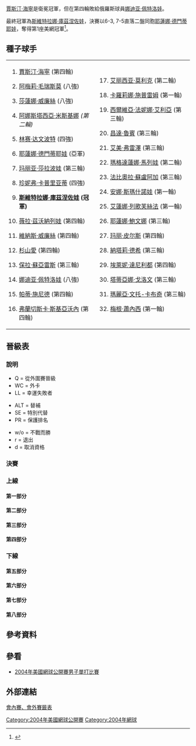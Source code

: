 {{noteTA
|G1=Tennis
|1=zh-hans:轮;zh-hant:圈
|2=zh-hans:半区;zh-hant:半部;
|3=zh-hans:半决赛;zh-hk:準決賽;zh-tw:四強;
|4=zh-hans:半準决赛;zh-hk:半準決賽;zh-tw:八強;
}}

{{GrandSlamEvents|2004|美國網球公開賽|
 | defchamp  = {{flagicon|BEL}} [[賈斯汀·海寧|賈斯汀·海寧]]
 | champ  = {{flagicon|RUS}} [[斯維特拉娜·庫茲涅佐娃|斯維特拉娜·庫茲涅佐娃]]
 | runner = {{flagicon|RUS}} [[耶蓮娜·德門蒂耶娃|耶蓮娜·德門蒂耶娃]]
 | score  = 6-3, 7-5
}}

{{main|2004年美國網球公開賽}}

[[賈斯汀·海寧|賈斯汀·海寧]]是衛冕冠軍，但在第四輪敗給俄羅斯球員[[娜迪亚·佩特洛娃|娜迪亚·佩特洛娃]]。

最終冠軍為[[斯維特拉娜·庫茲涅佐娃|斯維特拉娜·庫茲涅佐娃]]，決賽以6-3, 7-5直落二盤同胞[[耶蓮娜·德門蒂耶娃|耶蓮娜·德門蒂耶娃]]，奪得第1座美網冠軍<ref>{{Cite web |url=http://www.nytimes.com/2004/09/12/sports/tennis/12women.html |title=Kuznetsova Is the Better Russian at U.S. Open - The New York Times<!-- 机器人生成的标题 --> |accessdate=2010-01-12 |archive-date=2015-05-28 |archive-url=https://web.archive.org/web/20150528051827/http://www.nytimes.com/2004/09/12/sports/tennis/12women.html |dead-url=no }}</ref>。

==種子球手==

{|
|valign="top"|
<ol>
<li>{{flagicon|BEL}} [[賈斯汀·海寧|賈斯汀·海寧]] (第四輪) </li>
<li>{{flagicon|FRA}} [[阿梅莉·毛瑞斯莫|阿梅莉·毛瑞斯莫]] (八強) </li>
<li>{{flagicon|USA}} [[莎蓮娜·威廉絲|莎蓮娜·威廉絲]] (八強) </li>
<li>{{flagicon|RUS}} [[阿娜斯塔西亞·米斯基娜|阿娜斯塔西亞·米斯基娜]] ''(第二輪)'' </li>
<li>{{flagicon|USA}} [[林赛·达文波特|林赛·达文波特]] (四強) </li>
<li>{{flagicon|RUS}} [[耶蓮娜·德門蒂耶娃|耶蓮娜·德門蒂耶娃]] (亞軍) </li>
<li>{{flagicon|RUS}} [[玛丽亚·莎拉波娃|玛丽亚·莎拉波娃]] (第三輪) </li>
<li>{{flagicon|USA}} [[珍妮弗·卡普里亚蒂|珍妮弗·卡普里亚蒂]] (四強) </li>
<li>{{flagicon|RUS}} '''[[斯維特拉娜·庫茲涅佐娃|斯維特拉娜·庫茲涅佐娃]] (冠軍)''' </li>
<li>{{flagicon|RUS}} [[薇拉·茲沃納列娃|薇拉·茲沃納列娃]] (第四輪) </li>
<li>{{flagicon|USA}} [[維納斯·威廉絲|維納斯·威廉絲]] (第四輪) </li>
<li>{{flagicon|JPN}} [[杉山愛|杉山愛]] (第四輪) </li>
<li>{{flagicon|ARG}} [[保拉·蘇亞雷斯|保拉·蘇亞雷斯]] (第三輪) </li>
<li>{{flagicon|RUS}} [[娜迪亚·佩特洛娃|娜迪亚·佩特洛娃]] (八強) </li>
<li>{{flagicon|SUI}} [[帕蒂·施尼德|帕蒂·施尼德]] (第四輪) </li>
<li>{{flagicon|ITA}} [[弗蘭切斯卡·斯基亞沃內|弗蘭切斯卡·斯基亞沃內]] (第四輪) </li>
</ol>
|valign="top"|
<ol start="17">
<li>{{flagicon|AUS}} [[艾丽西亚·莫利克|艾丽西亚·莫利克]] (第二輪) </li>
<li>{{flagicon|CRO}} [[卡羅莉娜·施普雷姆|卡羅莉娜·施普雷姆]] (第一輪) </li>
<li>{{flagicon|ITA}} [[西爾維亞·法妮娜·艾利亞|西爾維亞·法妮娜·艾利亞]] (第三輪) </li>
<li>{{flagicon|USA}} [[昌達·魯賓|昌達·魯賓]] (第三輪) </li>
<li>{{flagicon|USA}} [[艾美·弗雷澤|艾美·弗雷澤]] (第三輪) </li>
<li>{{flagicon|BUL}} [[瑪格達蓮娜·馬列娃|瑪格達蓮娜·馬列娃]] (第二輪) </li>
<li>{{flagicon|COL}} [[法比奧拉·蘇盧阿加|法比奧拉·蘇盧阿加]] (第三輪) </li>
<li>{{flagicon|ISR}} [[安娜·斯瑪什諾娃|安娜·斯瑪什諾娃]] (第一輪) </li>
<li>{{flagicon|RUS}} [[艾蓮娜·列歌芙絲法|艾蓮娜·列歌芙絲法]] (第一輪) </li>
<li>{{flagicon|RUS}} [[耶蓮娜·鮑文娜|耶蓮娜·鮑文娜]] (第三輪) </li>
<li>{{flagicon|FRA}} [[玛丽·皮尔斯|玛丽·皮尔斯]] (第四輪) </li>
<li>{{flagicon|FRA}} [[納塔莉·德希|納塔莉·德希]] (第三輪) </li>
<li>{{flagicon|GRE}} [[埃萊妮·達尼利都|埃萊妮·達尼利都]] (第四輪) </li>
<li>{{flagicon|FRA}} [[塔蒂亞娜·戈洛文|塔蒂亞娜·戈洛文]] (第三輪) </li>
<li>{{flagicon|VEN}} [[瑪麗亞·文托-卡布奇|瑪麗亞·文托-卡布奇]] (第三輪) </li>
<li>{{flagicon|USA}} [[梅根·蕭內西|梅根·蕭內西]] (第一輪) </li>
</ol>
|}

== 晉級表 ==
=== 說明 ===
{{col-begin}}
{{col-3}}
* Q = 從外圍賽晉級
* WC = 外卡
* LL = 幸運失敗者
{{col-3}}
* ALT = 替補
* SE = 特別代替
* PR = 保護排名
{{col-3}}
* w/o = 不戰而勝
* r = 退出
* d = 取消資格
{{col-end}}

===決賽===
{{8TeamBracket-Tennis3
| RD1=八強
| RD2=四強
| RD3=決賽
| team-width=170
| RD1-seed1=14
| RD1-team1={{flagicon|RUS}} [[娜迪亚·佩特洛娃|佩特洛娃]]
| RD1-score1-1=6<sup>4</sup>
| RD1-score1-2=3
| RD1-score1-3= 
| RD1-seed2=9
| RD1-team2='''{{flagicon|RUS}} [[斯維特拉娜·庫茲涅佐娃|庫茲涅佐娃]]'''
| RD1-score2-1='''7<sup>7</sup>'''
| RD1-score2-2='''6'''
| RD1-score2-3= 
| RD1-seed3= 
| RD1-team3={{flagicon|JPN}} [[淺越忍|淺越]]
| RD1-score3-1=1
| RD1-score3-2=1
| RD1-score3-3= 
| RD1-seed4=5
| RD1-team4='''{{flagicon|USA}} [[林赛·达文波特|达文波特]]'''
| RD1-score4-1='''6'''
| RD1-score4-2='''6'''
| RD1-score4-3= 
| RD1-seed5=8
| RD1-team5='''{{flagicon|USA}} [[珍妮弗·卡普里亚蒂|卡普里亚蒂]]'''
| RD1-score5-1=2
| RD1-score5-2='''6'''
| RD1-score5-3='''6'''
| RD1-seed6=3
| RD1-team6={{flagicon|USA}} [[莎蓮娜·威廉絲|S 威廉絲]]
| RD1-score6-1='''6'''
| RD1-score6-2=4
| RD1-score6-3=4
| RD1-seed7=6
| RD1-team7='''{{flagicon|RUS}} [[耶蓮娜·德門蒂耶娃|德門蒂耶娃]]'''
| RD1-score7-1=4
| RD1-score7-2='''6'''
| RD1-score7-3='''7<sup>7</sup>'''
| RD1-seed8=2
| RD1-team8={{flagicon|FRA}} [[阿梅莉·毛瑞斯莫|毛瑞斯莫]]
| RD1-score8-1='''6'''
| RD1-score8-2=4
| RD1-score8-3=6<sup>1</sup>
| RD2-seed1=9
| RD2-team1='''{{flagicon|RUS}} [[斯維特拉娜·庫茲涅佐娃|庫茲涅佐娃]]'''
| RD2-score1-1=1
| RD2-score1-2='''6'''
| RD2-score1-3='''6'''
| RD2-seed2=5
| RD2-team2={{flagicon|USA}} [[林赛·达文波特|达文波特]]
| RD2-score2-1='''6'''
| RD2-score2-2=2
| RD2-score2-3=4
| RD2-seed3=8
| RD2-team3={{flagicon|USA}} [[珍妮弗·卡普里亚蒂|卡普里亚蒂]]
| RD2-score3-1=0
| RD2-score3-2='''6'''
| RD2-score3-3=6<sup>5</sup>
| RD2-seed4=6
| RD2-team4='''{{flagicon|RUS}} [[耶蓮娜·德門蒂耶娃|德門蒂耶娃]]'''
| RD2-score4-1='''6'''
| RD2-score4-2=2
| RD2-score4-3='''7<sup>7</sup>'''
| RD3-seed1=9
| RD3-team1='''{{flagicon|RUS}} [[斯維特拉娜·庫茲涅佐娃|庫茲涅佐娃]]'''
| RD3-score1-1='''6'''
| RD3-score1-2='''7'''
| RD3-score1-3= 
| RD3-seed2=6
| RD3-team2={{flagicon|RUS}} [[耶蓮娜·德門蒂耶娃|德門蒂耶娃]]
| RD3-score2-1=3
| RD3-score2-2=5
| RD3-score2-3= 
}}

===上線===
====第一部分====
{{16TeamBracket-Compact-Tennis3
| RD1=第一輪
| RD2=第二輪
| RD3=第三輪
| RD4=第四輪

| RD1-seed01=1
| RD1-team01='''{{flagicon|BEL}} [[賈斯汀·海寧|海寧]]'''
| RD1-score01-1='''6'''
| RD1-score01-2='''6'''
| RD1-score01-3= 
| RD1-seed02=Q
| RD1-team02={{flagicon|CZE}} [[妮科莱·瓦伊迪索娃|瓦伊迪索娃]]
| RD1-score02-1=1
| RD1-score02-2=4
| RD1-score02-3= 
| RD1-seed03=Q
| RD1-team03='''{{flagicon|ISR}} [[Tzipora_Obziler|T Obziler]]'''
| RD1-score03-1='''7'''
| RD1-score03-2='''6'''
| RD1-score03-3= 
| RD1-seed04=Q
| RD1-team04={{flagicon|INA}} [[Angelique_Widjaja|A Widjaja]]
| RD1-score04-1=5
| RD1-score04-2=3
| RD1-score04-3= 
| RD1-seed05= 
| RD1-team05={{flagicon|RUS}} [[Alina_Jidkova|A Jidkova]]
| RD1-score05-1=5
| RD1-score05-2=3
| RD1-score05-3= 
| RD1-seed06= 
| RD1-team06='''{{flagicon|USA}} [[麗莎·雷蒙德|雷蒙德]]'''
| RD1-score06-1='''7'''
| RD1-score06-2='''6'''
| RD1-score06-3= 
| RD1-seed07= 
| RD1-team07='''{{flagicon|RUS}} [[瑪麗亞·基里連科|基里連科]]'''
| RD1-score07-1='''7<sup>7</sup>'''
| RD1-score07-2='''6'''
| RD1-score07-3= 
| RD1-seed08=25
| RD1-team08={{flagicon|RUS}} [[艾蓮娜·列歌芙絲法|列歌芙絲法]]
| RD1-score08-1=6<sup>3</sup>
| RD1-score08-2=3
| RD1-score08-3= 
| RD1-seed09=19
| RD1-team09='''{{flagicon|ITA}} [[西爾維亞·法妮娜·艾利亞|法妮娜·艾利亞]]'''
| RD1-score09-1=3
| RD1-score09-2='''6'''
| RD1-score09-3='''6'''
| RD1-seed10=Q
| RD1-team10={{flagicon|USA}} [[Abigail_Spears|A Spears]]
| RD1-score10-1='''6'''
| RD1-score10-2=2
| RD1-score10-3=4
| RD1-seed11= 
| RD1-team11={{flagicon|RUS}} [[塔提亞娜·帕諾娃|帕諾娃]]
| RD1-score11-1=3
| RD1-score11-2=2
| RD1-score11-3= 
| RD1-seed12= 
| RD1-team12='''{{flagicon|SLO}} [[卡塔琳娜·斯雷博特尼克|斯雷博特尼克]]'''
| RD1-score12-1='''6'''
| RD1-score12-2='''6'''
| RD1-score12-3= 
| RD1-seed13= 
| RD1-team13='''{{flagicon|AUS}} [[薩曼莎·斯托瑟|斯托瑟]]'''
| RD1-score13-1='''7'''
| RD1-score13-2='''6'''
| RD1-score13-3= 
| RD1-seed14= 
| RD1-team14={{flagicon|FRA}} [[維吉妮·拉扎諾|拉扎諾]]
| RD1-score14-1=5
| RD1-score14-2=4
| RD1-score14-3= 
| RD1-seed15= 
| RD1-team15={{flagicon|CHN}} [[鄭潔|鄭]]
| RD1-score15-1=0
| RD1-score15-2=1
| RD1-score15-3= 
| RD1-seed16=14
| RD1-team16='''{{flagicon|RUS}} [[娜迪亚·佩特洛娃|佩特洛娃]]'''
| RD1-score16-1='''6'''
| RD1-score16-2='''6'''
| RD1-score16-3= 
| RD2-seed01=1
| RD2-team01='''{{flagicon|BEL}} [[賈斯汀·海寧|海寧]]'''
| RD2-score01-1='''6'''
| RD2-score01-2=5
| RD2-score01-3='''6'''
| RD2-seed02=Q
| RD2-team02={{flagicon|ISR}} [[Tzipora_Obziler|T Obziler]]
| RD2-score02-1=2
| RD2-score02-2='''7'''
| RD2-score02-3=2
| RD2-seed03= 
| RD2-team03='''{{flagicon|USA}} [[麗莎·雷蒙德|雷蒙德]]'''
| RD2-score03-1=4
| RD2-score03-2='''7<sup>7</sup>'''
| RD2-score03-3='''6'''
| RD2-seed04= 
| RD2-team04={{flagicon|RUS}} [[瑪麗亞·基里連科|基里連科]]
| RD2-score04-1='''6'''
| RD2-score04-2=6<sup>3</sup>
| RD2-score04-3=2
| RD2-seed05=19
| RD2-team05='''{{flagicon|ITA}} [[西爾維亞·法妮娜·艾利亞|法妮娜·艾利亞]]'''
| RD2-score05-1='''6'''
| RD2-score05-2='''6'''
| RD2-score05-3= 
| RD2-seed06= 
| RD2-team06={{flagicon|SLO}} [[卡塔琳娜·斯雷博特尼克|斯雷博特尼克]]
| RD2-score06-1=2
| RD2-score06-2=1
| RD2-score06-3= 
| RD2-seed07= 
| RD2-team07={{flagicon|AUS}} [[薩曼莎·斯托瑟|斯托瑟]]
| RD2-score07-1=2
| RD2-score07-2=2
| RD2-score07-3= 
| RD2-seed08=14
| RD2-team08='''{{flagicon|RUS}} [[娜迪亚·佩特洛娃|佩特洛娃]]'''
| RD2-score08-1='''6'''
| RD2-score08-2='''6'''
| RD2-score08-3= 
| RD3-seed01=1
| RD3-team01='''{{flagicon|BEL}} [[賈斯汀·海寧|海寧]]'''
| RD3-score01-1='''6'''
| RD3-score01-2='''6'''
| RD3-score01-3= 
| RD3-seed02= 
| RD3-team02={{flagicon|USA}} [[麗莎·雷蒙德|雷蒙德]]
| RD3-score02-1=4
| RD3-score02-2=3
| RD3-score02-3= 
| RD3-seed03=19
| RD3-team03={{flagicon|ITA}} [[西爾維亞·法妮娜·艾利亞|法妮娜·艾利亞]]
| RD3-score03-1='''6'''
| RD3-score03-2=6<sup>6</sup>
| RD3-score03-3=6<sup>3</sup>
| RD3-seed04=14
| RD3-team04='''{{flagicon|RUS}} [[娜迪亚·佩特洛娃|佩特洛娃]]'''
| RD3-score04-1=4
| RD3-score04-2='''7<sup>8</sup>'''
| RD3-score04-3='''7<sup>7</sup>'''
| RD4-seed01=1
| RD4-team01={{flagicon|BEL}} [[賈斯汀·海寧|海寧]]
| RD4-score01-1=3
| RD4-score01-2=2
| RD4-score01-3= 
| RD4-seed02=14
| RD4-team02='''{{flagicon|RUS}} [[娜迪亚·佩特洛娃|佩特洛娃]]'''
| RD4-score02-1='''6'''
| RD4-score02-2='''6'''
| RD4-score02-3= 
}}

====第二部分====
{{16TeamBracket-Compact-Tennis3
| RD1=第一輪
| RD2=第二輪
| RD3=第三輪
| RD4=第四輪
| RD1-seed01=9
| RD1-team01='''{{flagicon|RUS}} [[斯維特拉娜·庫茲涅佐娃|庫茲涅佐娃]]'''
| RD1-score01-1='''6'''
| RD1-score01-2='''6'''
| RD1-score01-3= 
| RD1-seed02=Q
| RD1-team02={{flagicon|BUL}} [[塞西爾·卡拉坦切娃|卡拉坦切娃]]
| RD1-score02-1=2
| RD1-score02-2=0
| RD1-score02-3= 
| RD1-seed03= 
| RD1-team03={{flagicon|COL}} [[Catalina_Castano|C Castano]]
| RD1-score03-1='''6'''
| RD1-score03-2=1
| RD1-score03-3=3
| RD1-seed04= 
| RD1-team04='''{{flagicon|AUS}} [[Nicole_Pratt|N Pratt]]'''
| RD1-score04-1=3
| RD1-score04-2='''6'''
| RD1-score04-3='''6'''
| RD1-seed05= 
| RD1-team05={{flagicon|VEN}} [[Milagros_Sequera|M Sequera]]
| RD1-score05-1=1
| RD1-score05-2=2
| RD1-score05-3= 
| RD1-seed06= 
| RD1-team06='''{{flagicon|PUR}} [[Kristina_Brandi|K Brandi]]'''
| RD1-score06-1='''6'''
| RD1-score06-2='''6'''
| RD1-score06-3= 
| RD1-seed07=WC
| RD1-team07={{flagicon|USA}} [[Kelly_McCane|K McCane]]
| RD1-score07-1=2
| RD1-score07-2=2
| RD1-score07-3= 
| RD1-seed08=21
| RD1-team08='''{{flagicon|USA}} [[艾美·弗雷澤|弗雷澤]]'''
| RD1-score08-1='''6'''
| RD1-score08-2='''6'''
| RD1-score08-3= 
| RD1-seed09=27
| RD1-team09='''{{flagicon|FRA}} [[玛丽·皮尔斯|皮尔斯]]'''
| RD1-score09-1='''6'''
| RD1-score09-2='''6'''
| RD1-score09-3= 
| RD1-seed10= 
| RD1-team10={{flagicon|FRA}} [[艾米莉·露華|露華]]
| RD1-score10-1=1
| RD1-score10-2=2
| RD1-score10-3= 
| RD1-seed11=WC
| RD1-team11={{flagicon|USA}} [[亞歷山卓·史蒂文森|史蒂文森]]
| RD1-score11-1=4
| RD1-score11-2=5
| RD1-score11-3= 
| RD1-seed12= 
| RD1-team12='''{{flagicon|ESP}} [[比希尼婭·魯阿諾·帕斯夸爾|魯阿諾·帕斯夸爾]]'''
| RD1-score12-1='''6'''
| RD1-score12-2='''7'''
| RD1-score12-3= 
| RD1-seed13= 
| RD1-team13='''{{flagicon|SCG}} [[耶萊娜·揚科維奇|揚科維奇]]'''
| RD1-score13-1='''6'''
| RD1-score13-2='''6'''
| RD1-score13-3= 
| RD1-seed14=LL
| RD1-team14={{flagicon|ESP}} [[Nuria_Llagostera_Vives|N Llagostera Vives]]
| RD1-score14-1=3
| RD1-score14-2=4
| RD1-score14-3= 
| RD1-seed15= 
| RD1-team15={{flagicon|USA}} [[勞拉·格蘭維爾|格蘭維爾]]
| RD1-score15-1=3
| RD1-score15-2='''7'''
| RD1-score15-3=5
| RD1-seed16=7
| RD1-team16='''{{flagicon|RUS}} [[玛丽亚·莎拉波娃|莎拉波娃]]'''
| RD1-score16-1='''6'''
| RD1-score16-2=5
| RD1-score16-3='''7'''
| RD2-seed01=9
| RD2-team01='''{{flagicon|RUS}} [[斯維特拉娜·庫茲涅佐娃|庫茲涅佐娃]]'''
| RD2-score01-1='''6'''
| RD2-score01-2='''6'''
| RD2-score01-3= 
| RD2-seed02= 
| RD2-team02={{flagicon|AUS}} [[Nicole_Pratt|N Pratt]]
| RD2-score02-1=3
| RD2-score02-2=3
| RD2-score02-3= 
| RD2-seed03= 
| RD2-team03={{flagicon|PUR}} [[Kristina_Brandi|K Brandi]]
| RD2-score03-1=4
| RD2-score03-2=1
| RD2-score03-3= 
| RD2-seed04=21
| RD2-team04='''{{flagicon|USA}} [[艾美·弗雷澤|弗雷澤]]'''
| RD2-score04-1='''6'''
| RD2-score04-2='''6'''
| RD2-score04-3= 
| RD2-seed05=27
| RD2-team05='''{{flagicon|FRA}} [[玛丽·皮尔斯|皮尔斯]]'''
| RD2-score05-1='''6'''
| RD2-score05-2='''6'''
| RD2-score05-3= 
| RD2-seed06= 
| RD2-team06={{flagicon|ESP}} [[比希尼婭·魯阿諾·帕斯夸爾|魯阿諾·帕斯夸爾]]
| RD2-score06-1=0
| RD2-score06-2=1
| RD2-score06-3= 
| RD2-seed07= 
| RD2-team07={{flagicon|SCG}} [[耶萊娜·揚科維奇|揚科維奇]]
| RD2-score07-1=0
| RD2-score07-2='''7<sup>7</sup>'''
| RD2-score07-3=1
| RD2-seed08=7
| RD2-team08='''{{flagicon|RUS}} [[玛丽亚·莎拉波娃|莎拉波娃]]'''
| RD2-score08-1='''6'''
| RD2-score08-2=6<sup>5</sup>
| RD2-score08-3='''6'''
| RD3-seed01=9
| RD3-team01='''{{flagicon|RUS}} [[斯維特拉娜·庫茲涅佐娃|庫茲涅佐娃]]'''
| RD3-score01-1='''7<sup>7</sup>'''
| RD3-score01-2='''7'''
| RD3-score01-3= 
| RD3-seed02=21
| RD3-team02={{flagicon|USA}} [[艾美·弗雷澤|弗雷澤]]
| RD3-score02-1=6<sup>3</sup>
| RD3-score02-2=5
| RD3-score02-3= 
| RD3-seed03=27
| RD3-team03='''{{flagicon|FRA}} [[玛丽·皮尔斯|皮尔斯]]'''
| RD3-score03-1=4
| RD3-score03-2='''6'''
| RD3-score03-3='''6'''
| RD3-seed04=7
| RD3-team04={{flagicon|RUS}} [[玛丽亚·莎拉波娃|莎拉波娃]]
| RD3-score04-1='''6'''
| RD3-score04-2=2
| RD3-score04-3=3
| RD4-seed01=9
| RD4-team01='''{{flagicon|RUS}} [[斯維特拉娜·庫茲涅佐娃|庫茲涅佐娃]]'''
| RD4-score01-1='''7<sup>7</sup>'''
| RD4-score01-2='''6'''
| RD4-score01-3= 
| RD4-seed02=27
| RD4-team02={{flagicon|FRA}} [[玛丽·皮尔斯|皮尔斯]]
| RD4-score02-1=6<sup>5</sup>
| RD4-score02-2=2
| RD4-score02-3= 
}}

====第三部分====
{{16TeamBracket-Compact-Tennis3
| RD1=第一輪
| RD2=第二輪
| RD3=第三輪
| RD4=第四輪
| RD1-seed01=4
| RD1-team01='''{{flagicon|RUS}} [[阿娜斯塔西亞·米斯基娜|米斯基娜]]'''
| RD1-score01-1='''6'''
| RD1-score01-2='''6'''
| RD1-score01-3= 
| RD1-seed02= 
| RD1-team02={{flagicon|SVK}} [[Ľudmila_Cervanová|L Cervanová]]
| RD1-score02-1=1
| RD1-score02-2=0
| RD1-score02-3= 
| RD1-seed03= 
| RD1-team03={{flagicon|AUT}} [[Barbara_Schett|B Schett]]
| RD1-score03-1='''6'''
| RD1-score03-2=4
| RD1-score03-3=2
| RD1-seed04=Q
| RD1-team04='''{{flagicon|RUS}} [[安娜·恰克韋塔澤|恰克韋塔澤]]'''
| RD1-score04-1=1
| RD1-score04-2='''6'''
| RD1-score04-3='''6'''
| RD1-seed05= 
| RD1-team05={{flagicon|CZE}} [[Barbora_Strýcová|B Strýcová]]
| RD1-score05-1=5
| RD1-score05-2=3
| RD1-score05-3= 
| RD1-seed06= 
| RD1-team06='''{{flagicon|ESP}} [[安娜貝爾·梅迪娜·加里格斯|梅迪娜·加里格斯]]'''
| RD1-score06-1='''7'''
| RD1-score06-2='''6'''
| RD1-score06-3= 
| RD1-seed07= 
| RD1-team07={{flagicon|CRO}} [[Silvija_Talaja|S Talaja]]
| RD1-score07-1='''6'''
| RD1-score07-2=3
| RD1-score07-3=5
| RD1-seed08=29
| RD1-team08='''{{flagicon|GRE}} [[埃萊妮·達尼利都|達尼利都]]'''
| RD1-score08-1=3
| RD1-score08-2='''6'''
| RD1-score08-3='''7'''
| RD1-seed09=24
| RD1-team09={{Nowrap|{{flagicon|ISR}} [[安娜·斯瑪什諾娃|斯瑪什諾娃]]}}
| RD1-score09-1='''6'''
| RD1-score09-2=4
| RD1-score09-3=1
| RD1-seed10= 
| RD1-team10='''{{flagicon|JPN}} [[淺越忍|淺越]]'''
| RD1-score10-1=3
| RD1-score10-2='''6'''
| RD1-score10-3='''6'''
| RD1-seed11= 
| RD1-team11={{flagicon|SLO}} [[提娜·皮斯尼克|皮斯尼克]]
| RD1-score11-1=2
| RD1-score11-2=1
| RD1-score11-3= 
| RD1-seed12= 
| RD1-team12='''{{flagicon|USA}} [[Jill_Craybas|J Craybas]]'''
| RD1-score12-1='''6'''
| RD1-score12-2='''6'''
| RD1-score12-3= 
| RD1-seed13= 
| RD1-team13='''{{flagicon|MAD}} [[Dally_Randriantefy|D Randriantefy]]'''
| RD1-score13-1='''6'''
| RD1-score13-2='''6'''
| RD1-score13-3= 
| RD1-seed14=WC
| RD1-team14={{flagicon|USA}} [[Jessica_Kirkland|J Kirkland]]
| RD1-score14-1=4
| RD1-score14-2=4
| RD1-score14-3= 
| RD1-seed15=Q
| RD1-team15={{flagicon|CHN}} [[Liu_Nan-Nan|N-N Liu]]
| RD1-score15-1=1
| RD1-score15-2=5
| RD1-score15-3= 
| RD1-seed16=13
| RD1-team16='''{{flagicon|ARG}} [[保拉·蘇亞雷斯|蘇亞雷斯]]'''
| RD1-score16-1='''6'''
| RD1-score16-2='''7'''
| RD1-score16-3= 
| RD2-seed01=4
| RD2-team01={{flagicon|RUS}} [[阿娜斯塔西亞·米斯基娜|米斯基娜]]
| RD2-score01-1=6<sup>3</sup>
| RD2-score01-2=3
| RD2-score01-3= 
| RD2-seed02=Q
| RD2-team02='''{{flagicon|RUS}} [[安娜·恰克韋塔澤|恰克韋塔澤]]'''
| RD2-score02-1='''7<sup>7</sup>'''
| RD2-score02-2='''6'''
| RD2-score02-3= 
| RD2-seed03= 
| RD2-team03={{flagicon|ESP}} [[安娜貝爾·梅迪娜·加里格斯|梅迪娜·加里格斯]]
| RD2-score03-1='''6'''
| RD2-score03-2=5
| RD2-score03-3=4
| RD2-seed04=29
| RD2-team04='''{{flagicon|GRE}} [[埃萊妮·達尼利都|達尼利都]]'''
| RD2-score04-1=1
| RD2-score04-2='''7'''
| RD2-score04-3='''6'''
| RD2-seed05= 
| RD2-team05='''{{flagicon|JPN}} [[淺越忍|淺越]]'''
| RD2-score05-1='''7'''
| RD2-score05-2='''6'''
| RD2-score05-3= 
| RD2-seed06= 
| RD2-team06={{flagicon|USA}} [[Jill_Craybas|J Craybas]]
| RD2-score06-1=5
| RD2-score06-2=3
| RD2-score06-3= 
| RD2-seed07= 
| RD2-team07={{flagicon|MAD}} [[Dally_Randriantefy|D Randriantefy]]
| RD2-score07-1=2
| RD2-score07-2=2
| RD2-score07-3= 
| RD2-seed08=13
| RD2-team08='''{{flagicon|ARG}} [[保拉·蘇亞雷斯|蘇亞雷斯]]'''
| RD2-score08-1='''6'''
| RD2-score08-2='''6'''
| RD2-score08-3= 
| RD3-seed01=Q
| RD3-team01={{flagicon|RUS}} [[安娜·恰克韋塔澤|恰克韋塔澤]]
| RD3-score01-1=2
| RD3-score01-2=4
| RD3-score01-3= 
| RD3-seed02=29
| RD3-team02='''{{flagicon|GRE}} [[埃萊妮·達尼利都|達尼利都]]'''
| RD3-score02-1='''6'''
| RD3-score02-2='''6'''
| RD3-score02-3= 
| RD3-seed03= 
| RD3-team03='''{{flagicon|JPN}} [[淺越忍|淺越]]'''
| RD3-score03-1='''6'''
| RD3-score03-2='''6'''
| RD3-score03-3= 
| RD3-seed04=13
| RD3-team04={{flagicon|ARG}} [[保拉·蘇亞雷斯|蘇亞雷斯]]
| RD3-score04-1=4
| RD3-score04-2=4
| RD3-score04-3= 
| RD4-seed01=29
| RD4-team01={{flagicon|GRE}} [[埃萊妮·達尼利都|達尼利都]]
| RD4-score01-1=6<sup>4</sup>
| RD4-score01-2='''6'''
| RD4-score01-3=3
| RD4-seed02= 
| RD4-team02='''{{flagicon|JPN}} [[淺越忍|淺越]]'''
| RD4-score02-1='''7<sup>7</sup>'''
| RD4-score02-2=4
| RD4-score02-3='''6'''
}}

====第四部分====
{{16TeamBracket-Compact-Tennis3
| RD1=第一輪
| RD2=第二輪
| RD3=第三輪
| RD4=第四輪
| RD1-seed01=11
| RD1-team01='''{{flagicon|USA}} [[維納斯·威廉絲|V 威廉絲]]'''
| RD1-score01-1='''6'''
| RD1-score01-2='''7<sup>7</sup>'''
| RD1-score01-3= 
| RD1-seed02= 
| RD1-team02={{flagicon|HUN}} [[佩特拉·曼杜拉|曼杜拉]]
| RD1-score02-1=3
| RD1-score02-2=6<sup>3</sup>
| RD1-score02-3= 
| RD1-seed03= 
| RD1-team03={{flagicon|JPN}} [[Saori_Obata|S Obata]]
| RD1-score03-1=3
| RD1-score03-2='''6'''
| RD1-score03-3=5
| RD1-seed04=Q
| RD1-team04='''{{flagicon|USA}} [[Shikha_Uberoi|S Uberoi]]'''
| RD1-score04-1='''6'''
| RD1-score04-2=3
| RD1-score04-3='''7'''
| RD1-seed05=Q
| RD1-team05='''{{flagicon|ITA}} [[Antonella_Serra_Zanetti|A Serra Zanetti]]'''
| RD1-score05-1='''7'''
| RD1-score05-2='''7'''
| RD1-score05-3= 
| RD1-seed06= 
| RD1-team06={{flagicon|USA}} [[Mashona_Washington|M Washington]]
| RD1-score06-1=5
| RD1-score06-2=5
| RD1-score06-3= 
| RD1-seed07= 
| RD1-team07={{flagicon|ESP}} [[瑪麗亞·桑切斯·洛倫佐|桑切斯·洛倫佐]]
| RD1-score07-1=2
| RD1-score07-2=2
| RD1-score07-3= 
| RD1-seed08=20
| RD1-team08='''{{flagicon|USA}} [[昌達·魯賓|魯賓]]'''
| RD1-score08-1='''6'''
| RD1-score08-2='''6'''
| RD1-score08-3= 
| RD1-seed09=26
| RD1-team09='''{{flagicon|RUS}} [[耶蓮娜·鮑文娜|鮑文娜]]'''
| RD1-score09-1='''6'''
| RD1-score09-2='''6'''
| RD1-score09-3= 
| RD1-seed10= 
| RD1-team10={{flagicon|ESP}} [[Marta_Marrero|M Marrero]]
| RD1-score10-1=3
| RD1-score10-2=0
| RD1-score10-3= 
| RD1-seed11= 
| RD1-team11='''{{flagicon|ITA}} [[Maria_Elena_Camerin|ME Camerin]]'''
| RD1-score11-1='''6'''
| RD1-score11-2='''6'''
| RD1-score11-3= 
| RD1-seed12= 
| RD1-team12={{flagicon|HUN}} [[Melinda_Czink|M Czink]]
| RD1-score12-1=4
| RD1-score12-2=2
| RD1-score12-3= 
| RD1-seed13= 
| RD1-team13='''{{flagicon|ESP}} [[Arantxa_Parra_Santonja|A Parra Santonja]]'''
| RD1-score13-1='''6'''
| RD1-score13-2='''7<sup>7</sup>'''
| RD1-score13-3= 
| RD1-seed14= 
| RD1-team14={{flagicon|GER}} [[Marlene_Weingartner|M Weingartner]]
| RD1-score14-1=2
| RD1-score14-2=6<sup>5</sup>
| RD1-score14-3= 
| RD1-seed15= 
| RD1-team15={{flagicon|SVK}} [[Ľubomíra_Kurhajcová|Ľ Kurhajcová]]
| RD1-score15-1=4
| RD1-score15-2=0
| RD1-score15-3= 
| RD1-seed16=5
| RD1-team16='''{{flagicon|USA}} [[林赛·达文波特|达文波特]]'''
| RD1-score16-1='''6'''
| RD1-score16-2='''6'''
| RD1-score16-3= 
| RD2-seed01=11
| RD2-team01='''{{flagicon|USA}} [[維納斯·威廉絲|V 威廉絲]]'''
| RD2-score01-1='''7'''
| RD2-score01-2='''6'''
| RD2-score01-3= 
| RD2-seed02=Q
| RD2-team02={{flagicon|USA}} [[Shikha_Uberoi|S Uberoi]]
| RD2-score02-1=5
| RD2-score02-2=1
| RD2-score02-3= 
| RD2-seed03=Q
| RD2-team03={{flagicon|ITA}} [[Antonella_Serra_Zanetti|A Serra Zanetti]]
| RD2-score03-1=5
| RD2-score03-2=3
| RD2-score03-3= 
| RD2-seed04=20
| RD2-team04='''{{flagicon|USA}} [[昌達·魯賓|魯賓]]'''
| RD2-score04-1='''7'''
| RD2-score04-2='''6'''
| RD2-score04-3= 
| RD2-seed05=26
| RD2-team05='''{{flagicon|RUS}} [[耶蓮娜·鮑文娜|鮑文娜]]'''
| RD2-score05-1='''6'''
| RD2-score05-2='''7'''
| RD2-score05-3= 
| RD2-seed06= 
| RD2-team06={{flagicon|ITA}} [[Maria_Elena_Camerin|ME Camerin]]
| RD2-score06-1=2
| RD2-score06-2=5
| RD2-score06-3= 
| RD2-seed07= 
| RD2-team07={{flagicon|ESP}} [[Arantxa_Parra_Santonja|A Parra Santonja]]
| RD2-score07-1=4
| RD2-score07-2=2
| RD2-score07-3= 
| RD2-seed08=5
| RD2-team08='''{{flagicon|USA}} [[林赛·达文波特|达文波特]]'''
| RD2-score08-1='''6'''
| RD2-score08-2='''6'''
| RD2-score08-3= 
| RD3-seed01=11
| RD3-team01='''{{flagicon|USA}} [[維納斯·威廉絲|V 威廉絲]]'''
| RD3-score01-1='''7<sup>7</sup>'''
| RD3-score01-2='''6'''
| RD3-score01-3= 
| RD3-seed02=20
| RD3-team02={{flagicon|USA}} [[昌達·魯賓|魯賓]]
| RD3-score02-1=6<sup>4</sup>
| RD3-score02-2=3
| RD3-score02-3= 
| RD3-seed03=26
| RD3-team03={{flagicon|RUS}} [[耶蓮娜·鮑文娜|鮑文娜]]
| RD3-score03-1=6<sup>7</sup>
| RD3-score03-2=2
| RD3-score03-3= 
| RD3-seed04=5
| RD3-team04='''{{flagicon|USA}} [[林赛·达文波特|达文波特]]'''
| RD3-score04-1='''7<sup>9</sup>'''
| RD3-score04-2='''6'''
| RD3-score04-3= 
| RD4-seed01=11
| RD4-team01={{flagicon|USA}} [[維納斯·威廉絲|V 威廉絲]]
| RD4-score01-1=5
| RD4-score01-2=4
| RD4-score01-3= 
| RD4-seed02=5
| RD4-team02='''{{flagicon|USA}} [[林赛·达文波特|达文波特]]'''
| RD4-score02-1='''7'''
| RD4-score02-2='''6'''
| RD4-score02-3= 
}}

===下線===
====第五部分====
{{16TeamBracket-Compact-Tennis3
| RD1=第一輪
| RD2=第二輪
| RD3=第三輪
| RD4=第四輪

| team-width=170

| RD1-seed01=8
| RD1-team01='''{{flagicon|USA}} [[珍妮弗·卡普里亚蒂|卡普里亚蒂]]'''
| RD1-score01-1=2
| RD1-score01-2='''6'''
| RD1-score01-3='''6'''
| RD1-seed02= 
| RD1-team02={{flagicon|CZE}} [[德尼莎·赫拉德科娃|赫拉德科娃]]
| RD1-score02-1='''6'''
| RD1-score02-2=1
| RD1-score02-3=2
| RD1-seed03=Q
| RD1-team03={{flagicon|CAN}} [[Maureen_Drake|M Drake]]
| RD1-score03-1=2
| RD1-score03-2=4
| RD1-score03-3= 
| RD1-seed04= 
| RD1-team04='''{{flagicon|ESP}} [[馬貴·塞爾娜|塞爾娜]]'''
| RD1-score04-1='''6'''
| RD1-score04-2='''6'''
| RD1-score04-3= 
| RD1-seed05= 
| RD1-team05='''{{flagicon|RUS}} [[菲娜·杜舒芬娜|杜舒芬娜]]'''
| RD1-score05-1='''6'''
| RD1-score05-2='''6'''
| RD1-score05-3= 
| RD1-seed06= 
| RD1-team06={{flagicon|HUN}} [[Anikó_Kapros|A Kapros]]
| RD1-score06-1=1
| RD1-score06-2=3
| RD1-score06-3= 
| RD1-seed07= 
| RD1-team07='''{{flagicon|FRA}} [[瑪麗恩·巴托莉|巴托莉]]'''
| RD1-score07-1='''6'''
| RD1-score07-2='''6'''
| RD1-score07-3= 
| RD1-seed08=32
| RD1-team08={{flagicon|USA}} [[梅根·蕭內西|蕭內西]]
| RD1-score08-1=4
| RD1-score08-2=4
| RD1-score08-3= 
| RD1-seed09=18
| RD1-team09={{flagicon|CRO}} [[卡羅莉娜·施普雷姆|施普雷姆]]
| RD1-score09-1=3
| RD1-score09-2='''6'''
| RD1-score09-3=4
| RD1-seed10= 
| RD1-team10='''{{flagicon|CRO}} [[耶萊娜·科斯塔尼奇|科斯塔尼奇]]'''
| RD1-score10-1='''6'''
| RD1-score10-2=2
| RD1-score10-3='''6'''
| RD1-seed11= 
| RD1-team11={{flagicon|ITA}} [[Rita_Grande|R Grande]]
| RD1-score11-1='''7'''
| RD1-score11-2=1
| RD1-score11-3=2
| RD1-seed12= 
| RD1-team12='''{{flagicon|RUS}} [[Evgenia_Linetskaya|E Linetskaya]]'''
| RD1-score12-1=5
| RD1-score12-2='''6'''
| RD1-score12-3='''6'''
| RD1-seed13= 
| RD1-team13={{flagicon|THA}} [[撻瑪茵·塔娜蘇甘|塔娜蘇甘]]
| RD1-score13-1=6<sup>3</sup>
| RD1-score13-2=3
| RD1-score13-3= 
| RD1-seed14= 
| RD1-team14='''{{flagicon|ARG}} [[姬絲拉·杜高|杜高]]'''
| RD1-score14-1='''7<sup>7</sup>'''
| RD1-score14-2='''6'''
| RD1-score14-3= 
| RD1-seed15= 
| RD1-team15={{flagicon|USA}} [[Teryn_Ashley|T Ashley]]
| RD1-score15-1=5
| RD1-score15-2=2
| RD1-score15-3= 
| RD1-seed16=12
| RD1-team16='''{{flagicon|JPN}} [[杉山愛|杉山]]'''
| RD1-score16-1='''7'''
| RD1-score16-2='''6'''
| RD1-score16-3= 
| RD2-seed01=8
| RD2-team01='''{{flagicon|USA}} [[珍妮弗·卡普里亚蒂|卡普里亚蒂]]'''
| RD2-score01-1='''6'''
| RD2-score01-2='''6'''
| RD2-score01-3= 
| RD2-seed02= 
| RD2-team02={{flagicon|ESP}} [[馬貴·塞爾娜|塞爾娜]]
| RD2-score02-1=0
| RD2-score02-2=2
| RD2-score02-3= 
| RD2-seed03= 
| RD2-team03='''{{flagicon|RUS}} [[菲娜·杜舒芬娜|杜舒芬娜]]'''
| RD2-score03-1=5
| RD2-score03-2='''6'''
| RD2-score03-3='''6'''
| RD2-seed04= 
| RD2-team04={{flagicon|FRA}} [[瑪麗恩·巴托莉|巴托莉]]
| RD2-score04-1='''7'''
| RD2-score04-2=2
| RD2-score04-3=2
| RD2-seed05= 
| RD2-team05='''{{flagicon|CRO}} [[耶萊娜·科斯塔尼奇|科斯塔尼奇]]'''
| RD2-score05-1='''6'''
| RD2-score05-2='''6'''
| RD2-score05-3= 
| RD2-seed06= 
| RD2-team06={{flagicon|RUS}} [[Evgenia_Linetskaya|E Linetskaya]]
| RD2-score06-1=4
| RD2-score06-2=3
| RD2-score06-3= 
| RD2-seed07= 
| RD2-team07={{flagicon|ARG}} [[姬絲拉·杜高|杜高]]
| RD2-score07-1=2
| RD2-score07-2=4
| RD2-score07-3= 
| RD2-seed08=12
| RD2-team08='''{{flagicon|JPN}} [[杉山愛|杉山]]'''
| RD2-score08-1='''6'''
| RD2-score08-2='''6'''
| RD2-score08-3= 
| RD3-seed01=8
| RD3-team01='''{{flagicon|USA}} [[珍妮弗·卡普里亚蒂|卡普里亚蒂]]'''
| RD3-score01-1='''6'''
| RD3-score01-2=6<sup>4</sup>
| RD3-score01-3='''6'''
| RD3-seed02= 
| RD3-team02={{flagicon|RUS}} [[菲娜·杜舒芬娜|杜舒芬娜]]
| RD3-score02-1=0
| RD3-score02-2='''7<sup>7</sup>'''
| RD3-score02-3=3
| RD3-seed03= 
| RD3-team03={{flagicon|CRO}} [[耶萊娜·科斯塔尼奇|科斯塔尼奇]]
| RD3-score03-1=1
| RD3-score03-2=3
| RD3-score03-3= 
| RD3-seed04=12
| RD3-team04='''{{flagicon|JPN}} [[杉山愛|杉山]]'''
| RD3-score04-1='''6'''
| RD3-score04-2='''6'''
| RD3-score04-3= 
| RD4-seed01=8
| RD4-team01='''{{flagicon|USA}} [[珍妮弗·卡普里亚蒂|卡普里亚蒂]]'''
| RD4-score01-1='''7'''
| RD4-score01-2='''6'''
| RD4-score01-3= 
| RD4-seed02=12
| RD4-team02={{flagicon|JPN}} [[杉山愛|杉山]]
| RD4-score02-1=5
| RD4-score02-2=2
| RD4-score02-3= 
}}

====第六部分====
{{16TeamBracket-Compact-Tennis3
| RD1=第一輪
| RD2=第二輪
| RD3=第三輪
| RD4=第四輪
| RD1-seed01=15
| RD1-team01='''{{flagicon|SUI}} [[帕蒂·施尼德|施尼德]]'''
| RD1-score01-1='''7<sup>7</sup>'''
| RD1-score01-2='''6'''
| RD1-score01-3= 
| RD1-seed02= 
| RD1-team02={{flagicon|ITA}} [[Roberta_Vinci|R Vinci]]
| RD1-score02-1=6<sup></sup>
| RD1-score02-2=0
| RD1-score02-3= 
| RD1-seed03= 
| RD1-team03='''{{flagicon|CZE}} [[伊韋塔·貝內索娃|貝內索娃]]'''
| RD1-score03-1='''6'''
| RD1-score03-2=3
| RD1-score03-3='''6'''
| RD1-seed04=WC
| RD1-team04={{flagicon|USA}} [[比丹妮·瑪迪克|瑪迪克]]
| RD1-score04-1=4
| RD1-score04-2='''6'''
| RD1-score04-3=3
| RD1-seed05= 
| RD1-team05={{flagicon|SVK}} [[達妮埃拉·漢圖霍娃|漢圖霍娃]]
| RD1-score05-1=1
| RD1-score05-2='''7<sup>7</sup>'''
| RD1-score05-3='''7<sup>11</sup>'''
| RD1-seed06=LL
| RD1-team06={{flagicon|FRA}} [[Camille_Pin|C Pin]]
| RD1-score06-1='''6'''
| RD1-score06-2=6<sup>5</sup>
| RD1-score06-3=6<sup>9</sup>
| RD1-seed07= 
| RD1-team07={{flagicon|FRA}} [[Stephanie_Cohen-Aloro|S Cohen-Aloro]]
| RD1-score07-1=0
| RD1-score07-2=2
| RD1-score07-3= 
| RD1-seed08=17
| RD1-team08='''{{flagicon|AUS}} [[艾丽西亚·莫利克|莫利克]]'''
| RD1-score08-1='''6'''
| RD1-score08-2='''6'''
| RD1-score08-3= 
| RD1-seed09=30
| RD1-team09='''{{flagicon|FRA}} [[塔蒂亞娜·戈洛文|戈洛文]]'''
| RD1-score09-1='''6'''
| RD1-score09-2='''6'''
| RD1-score09-3= 
| RD1-seed10= 
| RD1-team10={{flagicon|GER}} [[Anca_Barna|A Barna]]
| RD1-score10-1=2
| RD1-score10-2=4
| RD1-score10-3= 
| RD1-seed11= 
| RD1-team11='''{{flagicon|JPN}} [[森上亞希子|森上]]'''
| RD1-score11-1='''6'''
| RD1-score11-2='''6'''
| RD1-score11-3= 
| RD1-seed12= 
| RD1-team12={{flagicon|SUI}} [[艾曼紐·加利亞爾迪|加利亞爾迪]]
| RD1-score12-1=2
| RD1-score12-2=2
| RD1-score12-3= 
| RD1-seed13= 
| RD1-team13='''{{flagicon|USA}} [[Lindsay_Lee-Waters|L Lee-Waters]]'''
| RD1-score13-1=2
| RD1-score13-2='''6'''
| RD1-score13-3='''6'''
| RD1-seed14= 
| RD1-team14={{flagicon|LUX}} [[Claudine_Schaul|C Schaul]]
| RD1-score14-1='''6'''
| RD1-score14-2=2
| RD1-score14-3=4
| RD1-seed15= 
| RD1-team15={{flagicon|CZE}} [[Sandra_Kleinová|S Kleinová]]
| RD1-score15-1=1
| RD1-score15-2=3
| RD1-score15-3= 
| RD1-seed16=3
| RD1-team16='''{{flagicon|USA}} [[莎蓮娜·威廉絲|S 威廉絲]]'''
| RD1-score16-1='''6'''
| RD1-score16-2='''6'''
| RD1-score16-3= 
| RD2-seed01=15
| RD2-team01='''{{flagicon|SUI}} [[帕蒂·施尼德|施尼德]]'''
| RD2-score01-1='''6'''
| RD2-score01-2='''6'''
| RD2-score01-3= 
| RD2-seed02= 
| RD2-team02={{flagicon|CZE}} [[伊韋塔·貝內索娃|貝內索娃]]
| RD2-score02-1=4
| RD2-score02-2=1
| RD2-score02-3= 
| RD2-seed03= 
| RD2-team03=''''{{flagicon|SVK}} [[Daniela_Hantuchová|D Hantuchová]]'''
| RD2-score03-1='''6'''
| RD2-score03-2='''6'''
| RD2-score03-3= 
| RD2-seed04=17
| RD2-team04={{flagicon|AUS}} [[艾丽西亚·莫利克|莫利克]]
| RD2-score04-1=4
| RD2-score04-2=3
| RD2-score04-3= 
| RD2-seed05=30
| RD2-team05='''{{flagicon|FRA}} [[塔蒂亞娜·戈洛文|戈洛文]]'''
| RD2-score05-1='''6'''
| RD2-score05-2='''6'''
| RD2-score05-3= 
| RD2-seed06= 
| RD2-team06={{flagicon|JPN}} [[森上亞希子|森上]]
| RD2-score06-1=4
| RD2-score06-2=4
| RD2-score06-3= 
| RD2-seed07= 
| RD2-team07={{flagicon|USA}} [[Lindsay_Lee-Waters|LLee-Waters]]
| RD2-score07-1=4
| RD2-score07-2=3
| RD2-score07-3= 
| RD2-seed08=3
| RD2-team08='''{{flagicon|USA}} [[莎蓮娜·威廉絲|S 威廉絲]]'''
| RD2-score08-1='''6'''
| RD2-score08-2='''6'''
| RD2-score08-3= 
| RD3-seed01=15
| RD3-team01='''{{flagicon|SUI}} [[帕蒂·施尼德|施尼德]]'''
| RD3-score01-1='''6'''
| RD3-score01-2=4
| RD3-score01-3=''''7<sup>8</sup>'''
| RD3-seed02= 
| RD3-team02={{flagicon|SVK}} [[Daniela_Hantuchová|D Hantuchová]]
| RD3-score02-1=4
| RD3-score02-2='''6'''
| RD3-score02-3=6<sup>6</sup>
| RD3-seed03=30
| RD3-team03={{flagicon|FRA}} [[塔蒂亞娜·戈洛文|戈洛文]]
| RD3-score03-1=5
| RD3-score03-2=4
| RD3-score03-3= 
| RD3-seed04=3
| RD3-team04='''{{flagicon|USA}} [[莎蓮娜·威廉絲|S 威廉絲]]'''
| RD3-score04-1='''7'''
| RD3-score04-2='''6'''
| RD3-score04-3= 
| RD4-seed01=15
| RD4-team01={{flagicon|SUI}} [[帕蒂·施尼德|施尼德]]
| RD4-score01-1=4
| RD4-score01-2=2
| RD4-score01-3= 
| RD4-seed02=3
| RD4-team02='''{{flagicon|USA}} [[莎蓮娜·威廉絲|S 威廉絲]]'''
| RD4-score02-1='''6'''
| RD4-score02-2='''6'''
| RD4-score02-3= 
}}

====第七部分====
{{16TeamBracket-Compact-Tennis3
| RD1=第一輪
| RD2=第二輪
| RD3=第三輪
| RD4=第四輪
| RD1-seed01=6
| RD1-team01='''{{flagicon|RUS}} [[耶蓮娜·德門蒂耶娃|德門蒂耶娃]]'''
| RD1-score01-1=2
| RD1-score01-2='''6'''
| RD1-score01-3='''6'''
| RD1-seed02= 
| RD1-team02={{flagicon|RUS}} [[迪娜拉·薩芬娜|薩芬娜]]
| RD1-score02-1='''6'''
| RD1-score02-2=1
| RD1-score02-3=2
| RD1-seed03=Q
| RD1-team03='''{{flagicon|FRA}} [[塞維琳·布雷蒙德·貝爾特拉姆|貝爾特拉姆]]'''
| RD1-score03-1='''7<sup>7</sup>'''
| RD1-score03-2=4
| RD1-score03-3='''6'''
| RD1-seed04= 
| RD1-team04={{flagicon|SVK}} [[Martina_Suchá|M Suchá]]
| RD1-score04-1=6<sup>5</sup>
| RD1-score04-2='''6'''
| RD1-score04-3=1
| RD1-seed05=WC
| RD1-team05={{flagicon|USA}} [[Jamea_Jackson|J Jackson]]
| RD1-score05-1=6<sup>2</sup>
| RD1-score05-2='''7'''
| RD1-score05-3=4
| RD1-seed06= 
| RD1-team06='''{{flagicon|ZIM}} [[卡拉·布萊克|布萊克]]'''
| RD1-score06-1='''7<sup>7</sup>'''
| RD1-score06-2=5
| RD1-score06-3='''6'''
| RD1-seed07= 
| RD1-team07={{flagicon|SCG}} [[耶萊娜·多基奇|多基奇]]
| RD1-score07-1='''6'''
| RD1-score07-2=0
| RD1-score07-3=5
| RD1-seed08=28
| RD1-team08='''{{flagicon|FRA}} [[納塔莉·德希|德希]]'''
| RD1-score08-1=3
| RD1-score08-2='''6'''
| RD1-score08-3='''7'''
| RD1-seed09=23
| RD1-team09='''{{flagicon|COL}} [[法比奧拉·蘇盧阿加|蘇盧阿加]]'''
| RD1-score09-1='''6'''
| RD1-score09-2='''6'''
| RD1-score09-3= 
| RD1-seed10= 
| RD1-team10={{flagicon|SUI}} [[Myriam_Casanova|M Casanova]]
| RD1-score10-1=3
| RD1-score10-2=4
| RD1-score10-3= 
| RD1-seed11= 
| RD1-team11='''{{flagicon|ITA}} [[塔蒂亞娜·加爾賓|加爾賓]]'''
| RD1-score11-1='''6'''
| RD1-score11-2='''6'''
| RD1-score11-3= 
| RD1-seed12= 
| RD1-team12={{flagicon|ITA}} [[瑪拉·聖安傑洛|聖安傑洛]]
| RD1-score12-1=2
| RD1-score12-2=1
| RD1-score12-3= 
| RD1-seed13= 
| RD1-team13='''{{flagicon|BEL}} [[Els_Callens|E Callens]]'''
| RD1-score13-1=2
| RD1-score13-2='''6'''
| RD1-score13-3='''7'''
| RD1-seed14=Q
| RD1-team14={{flagicon|GER}} [[安娜·蓮娜·歌恩菲特|歌恩菲特]]
| RD1-score14-1='''6'''
| RD1-score14-2=4
| RD1-score14-3=5
| RD1-seed15= 
| RD1-team15={{flagicon|SVK}} [[Henrieta_Nagyová|H Nagyová]]
| RD1-score15-1=1
| RD1-score15-2=1
| RD1-score15-3= 
| RD1-seed16=10
| RD1-team16='''{{flagicon|RUS}} [[薇拉·茲沃納列娃|茲沃納列娃]]'''
| RD1-score16-1='''6'''
| RD1-score16-2='''6'''
| RD1-score16-3= 
| RD2-seed01=6
| RD2-team01='''{{flagicon|RUS}} [[耶蓮娜·德門蒂耶娃|德門蒂耶娃]]'''
| RD2-score01-1='''6'''
| RD2-score01-2='''6'''
| RD2-score01-3= 
| RD2-seed02=Q
| RD2-team02={{flagicon|FRA}} [[塞維琳·布雷蒙德·貝爾特拉姆|貝爾特拉姆]]
| RD2-score02-1=3
| RD2-score02-2=2
| RD2-score02-3= 
| RD2-seed03= 
| RD2-team03={{flagicon|ZIM}} [[卡拉·布萊克|布萊克]]
| RD2-score03-1=2
| RD2-score03-2=5
| RD2-score03-3= 
| RD2-seed04=28
| RD2-team04='''{{flagicon|FRA}} [[納塔莉·德希|德希]]'''
| RD2-score04-1='''6'''
| RD2-score04-2='''7'''
| RD2-score04-3= 
| RD2-seed05=23
| RD2-team05='''{{flagicon|COL}} [[法比奧拉·蘇盧阿加|蘇盧阿加]]'''
| RD2-score05-1='''6'''
| RD2-score05-2=6<sup>7</sup>
| RD2-score05-3='''6'''
| RD2-seed06= 
| RD2-team06={{flagicon|ITA}} [[塔蒂亞娜·加爾賓|加爾賓]]
| RD2-score06-1=3
| RD2-score06-2='''7<sup>9</sup>'''
| RD2-score06-3=2
| RD2-seed07= 
| RD2-team07={{flagicon|BEL}} [[Els_Callens|E Callens]]
| RD2-score07-1=3
| RD2-score07-2=3
| RD2-score07-3= 
| RD2-seed08=10
| RD2-team08='''{{flagicon|RUS}} [[薇拉·茲沃納列娃|茲沃納列娃]]'''
| RD2-score08-1='''6'''
| RD2-score08-2='''6'''
| RD2-score08-3= 
| RD3-seed01=6
| RD3-team01='''{{flagicon|RUS}} [[耶蓮娜·德門蒂耶娃|德門蒂耶娃]]'''
| RD3-score01-1=W/O
| RD3-score01-2= 
| RD3-score01-3= 
| RD3-seed02=28
| RD3-team02={{flagicon|FRA}} [[納塔莉·德希|德希]]
| RD3-score02-1= 
| RD3-score02-2= 
| RD3-score02-3= 
| RD3-seed03=23
| RD3-team03={{flagicon|COL}} [[法比奧拉·蘇盧阿加|蘇盧阿加]]
| RD3-score03-1=4
| RD3-score03-2=5
| RD3-score03-3= 
| RD3-seed04=10
| RD3-team04='''{{flagicon|RUS}} [[薇拉·茲沃納列娃|茲沃納列娃]]'''
| RD3-score04-1='''6'''
| RD3-score04-2='''7'''
| RD3-score04-3= 
| RD4-seed01=6
| RD4-team01='''{{flagicon|RUS}} [[耶蓮娜·德門蒂耶娃|德門蒂耶娃]]'''
| RD4-score01-1=1
| RD4-score01-2='''6'''
| RD4-score01-3='''6'''
| RD4-seed02=10
| RD4-team02={{flagicon|RUS}} [[薇拉·茲沃納列娃|茲沃納列娃]]
| RD4-score02-1='''6'''
| RD4-score02-2=4
| RD4-score02-3=3
}}

====第八部分====
{{16TeamBracket-Compact-Tennis3
| RD1=第一輪
| RD2=第二輪
| RD3=第三輪
| RD4=第四輪
| RD1-seed01=16
| RD1-team01='''{{flagicon|ITA}} [[弗蘭切斯卡·斯基亞沃內|斯基亞沃內]]'''
| RD1-score01-1='''6'''
| RD1-score01-2='''6'''
| RD1-score01-3= 
| RD1-seed02= 
| RD1-team02={{flagicon|CZE}} [[克拉拉·扎科帕洛娃|扎科帕洛娃]]
| RD1-score02-1=1
| RD1-score02-2=3
| RD1-score02-3= 
| RD1-seed03= 
| RD1-team03={{flagicon|USA}} [[謝尼·佩里|佩里]]
| RD1-score03-1=6<sup>1</sup>
| RD1-score03-2='''7<sup>7</sup>'''
| RD1-score03-3=4
| RD1-seed04=Q
| RD1-team04='''{{flagicon|FRA}} [[Stéphanie_Foretz|S Foretz]]'''
| RD1-score04-1='''7<sup>7</sup>'''
| RD1-score04-2=5
| RD1-score04-3='''6'''
| RD1-seed05=WC
| RD1-team05='''{{flagicon|USA}} [[Angela_Haynes|A Haynes]]'''
| RD1-score05-1=6<sup>4</sup>
| RD1-score05-2='''6'''
| RD1-score05-3=5
| RD1-seed06= 
| RD1-team06={{flagicon|UKR}} [[Tatiana_Perebiynis|T Perebiynis]]
| RD1-score06-1=''''7<sup>7</sup>'''
| RD1-score06-2=1
| RD1-score06-3=6<sup>5</sup>
| RD1-seed07= 
| RD1-team07={{flagicon|ITA}} [[弗拉維婭·佩內塔|佩內塔]]
| RD1-score07-1='''6'''
| RD1-score07-2=4
| RD1-score07-3=4
| RD1-seed08=22
| RD1-team08='''{{flagicon|BUL}} [[瑪格達蓮娜·馬列娃|馬列娃]]'''
| RD1-score08-1=2
| RD1-score08-2='''6'''
| RD1-score08-3='''6'''
| RD1-seed09=31
| RD1-team09='''{{flagicon|VEN}} [[瑪麗亞·文托-卡布奇|文托-卡布奇]]'''
| RD1-score09-1=0
| RD1-score09-2='''6'''
| RD1-score09-3='''6'''
| RD1-seed10= 
| RD1-team10={{flagicon|ESP}} [[康奇塔·馬丁內斯|馬丁內斯]]
| RD1-score10-1='''6'''
| RD1-score10-2=2
| RD1-score10-3=3
| RD1-seed11=WC
| RD1-team11={{flagicon|USA}} [[Jennifer_Hopkins|J Hopkins]]
| RD1-score11-1=3
| RD1-score11-2='''7<sup>7</sup>'''
| RD1-score11-3=1
| RD1-seed12=Q
| RD1-team12='''{{flagicon|GER}} [[祖莉雅·舒露芙|舒露芙]]'''
| RD1-score12-1='''6'''
| RD1-score12-2=6<sup>4</sup>
| RD1-score12-3='''6'''
| RD1-seed13=WC
| RD1-team13={{flagicon|USA}} [[Amber_Liu|A Liu]]
| RD1-score13-1='''6'''
| RD1-score13-2=3
| RD1-score13-3=1
| RD1-seed14= 
| RD1-team14='''{{flagicon|UKR}} [[尤莉亞·瓦庫連科|瓦庫連科]]'''
| RD1-score14-1=3
| RD1-score14-2='''6'''
| RD1-score14-3='''6'''
| RD1-seed15= 
| RD1-team15={{flagicon|USA}} [[Marissa_Irvin|M Irvin]]
| RD1-score15-1=4
| RD1-score15-2=2
| RD1-score15-3= 
| RD1-seed16=2
| RD1-team16='''{{flagicon|FRA}} [[阿梅莉·毛瑞斯莫|毛瑞斯莫]]'''
| RD1-score16-1='''6'''
| RD1-score16-2='''6'''
| RD1-score16-3= 
| RD2-seed01=16
| RD2-team01='''{{flagicon|ITA}} [[弗蘭切斯卡·斯基亞沃內|斯基亞沃內]]'''
| RD2-score01-1='''6'''
| RD2-score01-2='''6'''
| RD2-score01-3= 
| RD2-seed02=Q
| RD2-team02={{flagicon|FRA}} [[Stéphanie_Foretz|S Foretz]]
| RD2-score02-1=2
| RD2-score02-2=3
| RD2-score02-3= 
| RD2-seed03=WC
| RD2-team03='''{{flagicon|USA}} [[Angela_Haynes|A Haynes]]'''
| RD2-score03-1='''6'''
| RD2-score03-2='''6'''
| RD2-score03-3= 
| RD2-seed04=22
| RD2-team04={{flagicon|BUL}} [[瑪格達蓮娜·馬列娃|馬列娃]]
| RD2-score04-1=2
| RD2-score04-2=3
| RD2-score04-3= 
| RD2-seed05=31
| RD2-team05='''{{flagicon|VEN}} [[瑪麗亞·文托-卡布奇|文托-卡布奇]]
| RD2-score05-1='''6'''
| RD2-score05-2=2
| RD2-score05-3='''6'''
| RD2-seed06=Q
| RD2-team06={{flagicon|GER}} [[祖莉雅·舒露芙|舒露芙]]
| RD2-score06-1=1
| RD2-score06-2='''6'''
| RD2-score06-3=2
| RD2-seed07= 
| RD2-team07={{flagicon|UKR}} [[尤莉亞·瓦庫連科|瓦庫連科]]
| RD2-score07-1='''6'''
| RD2-score07-2=2
| RD2-score07-3=2
| RD2-seed08=2
| RD2-team08='''{{flagicon|FRA}} [[阿梅莉·毛瑞斯莫|毛瑞斯莫]]'''
| RD2-score08-1=3
| RD2-score08-2='''6'''
| RD2-score08-3='''6'''
| RD3-seed01=16
| RD3-team01='''{{flagicon|ITA}} [[弗蘭切斯卡·斯基亞沃內|斯基亞沃內]]'''
| RD3-score01-1='''6'''
| RD3-score01-2='''7<sup>7</sup>'''
| RD3-score01-3= 
| RD3-seed02=WC
| RD3-team02={{flagicon|USA}} [[Angela_Haynes|A Haynes]]
| RD3-score02-1=3
| RD3-score02-2=6<sup>3</sup>
| RD3-score02-3= 
| RD3-seed03=31
| RD3-team03={{flagicon|VEN}} [[瑪麗亞·文托-卡布奇|文托-卡布奇]]
| RD3-score03-1=2
| RD3-score03-2=0
| RD3-score03-3= 
| RD3-seed04=2
| RD3-team04='''{{flagicon|FRA}} [[阿梅莉·毛瑞斯莫|毛瑞斯莫]]'''
| RD3-score04-1='''6'''
| RD3-score04-2='''6'''
| RD3-score04-3= 
| RD4-seed01=16
| RD4-team01={{flagicon|ITA}} [[弗蘭切斯卡·斯基亞沃內|斯基亞沃內]]
| RD4-score01-1=4
| RD4-score01-2=2
| RD4-score01-3= 
| RD4-seed02=2
| RD4-team02='''{{flagicon|FRA}} [[阿梅莉·毛瑞斯莫|毛瑞斯莫]]'''
| RD4-score02-1='''6'''
| RD4-score02-2='''6'''
| RD4-score02-3= 
}}

== 參考資料 ==
<references/>

==參看==
* [[2004年美國網球公開賽男子單打比賽|2004年美國網球公開賽男子單打比賽]]

==外部連結==
[http://www.sonyericssonwtatour.com/SEWTATour-Archive/Archive/Draws/2004/905.pdf 會內賽、會外賽籤表] {{Wayback|url=http://www.sonyericssonwtatour.com/SEWTATour-Archive/Archive/Draws/2004/905.pdf |date=20210615122133 }}

[[Category:2004年美國網球公開賽|Category:2004年美國網球公開賽]]
[[Category:2004年網球|Category:2004年網球]]
